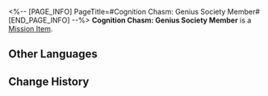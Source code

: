 <%-- [PAGE_INFO]
PageTitle=#Cognition Chasm: Genius Society Member#
[END_PAGE_INFO] --%>
{{Item Infobox
|id          = 140335
|image       = Item Cognition Chasm- Genius Society Member.png
|type        = Mission Item
|invCategory = Missions
|rarity      = 3
|effect      = 
|description = "Let me describe it again in case you forgot: It's an energy lifeform. It doesn't have a body, but it is alive."<br />"An energy lifeform?"<br />"That's not the point. I wouldn't be bothering with it if it didn't have something to do with the Genius Society."
}}
'''Cognition Chasm: Genius Society Member''' is a [[Mission Item]].

==Other Languages==
{{Other Languages
|en   = Cognition Chasm: Genius Society Member
|zhs  = 记忆盲点·天才俱乐部成员
|zht  = 記憶盲點•天才俱樂部成員
|ja   = 記憶の盲点・天才クラブのメンバー
|ko   = 기억의 맹점•지니어스 클럽 회원
|es   = Laguna mental: Miembro del Círculo de Genios
|fr   = Bribes de souvenirs : Membre de la Société des génies
|ru   = Бездна памяти: Член Общества гениев
|th   = จุดบอดความทรงจำ: สมาชิกสมาคมอัจฉริยะ
|vi   = Điểm Mù Ký Ức - Thành Viên CLB Thiên Tài
|de   = Erinnerungslücke: Mitglied der Geniusgesellschaft
|id   = Titik Buta Memori: Anggota Genius Society
|pt   = Abismo de Cognição: Membro da Sociedade de Gênios
}}

==Change History==
{{Change History|1.6}}